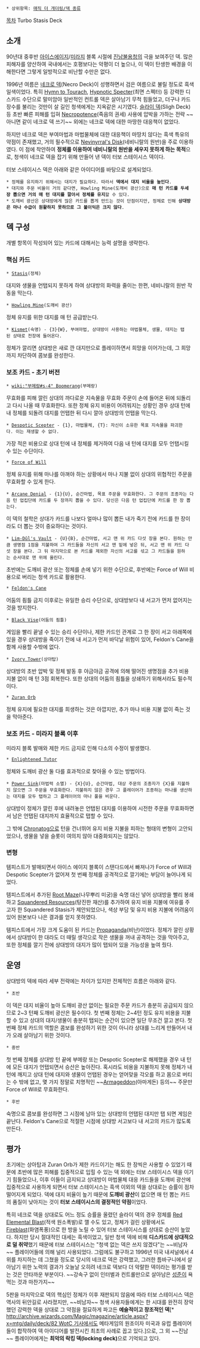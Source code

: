  * 상위항목: [[매직 더 개더링/덱 종류]]

[[목차]]
Turbo Stasis Deck

== 소개 ==
90년대 중후반 [[매직 더 개더링/블록#s-2.2.2|아이스에이지]]/[[매직 더 개더링/블록#s-2.2.3|미라지]] 블록 시절에 [[진남불용청]]의 극을 보여주던 덱. 많은 피해자를 양산하여 국내에서는 호평보다는 악평이 더 높으나, 이 덱이 탄생한 배경을 이해한다면 그렇게 일방적으로 비난할 수만은 없다.

1996년 여름은 [[네크로 덱]](Necro Deck)이 성행하면서 검은 여름으로 불릴 정도로 흑색 일색이었다. 특히 [[Hymn to Tourach]], [[Hypnotic Specter]](최면 스펙터) 등 강력한 디스카드 수단으로 말미암아 일반적인 컨트롤 덱은 살아남기 무척 힘들었고, 더구나 카드 장수를 불리는 것만이 살 길인 청색에게는 지옥같은 시기였다. [[슬라이 덱]](Sligh Deck) 등 초반 빠른 피해를 입혀 [[Necropotence]](죽음의 권세) 사용에 압박을 가하는 전략 ~~아니면 같이 네크로 덱 쓰기~~ 외에는 네크로 덱에 대한 마땅한 대응책이 없었다.

하지만 네크로 덱은 부여마법과 마법물체에 대한 대응책이 마땅치 않다는 흑색 특유의 약점이 존재했고, 거의 필수적으로 [[Nevinyrral's Disk]](네비니랄의 원반)을 주로 이용하였다. 이 점에 착안하여 '''정체를 이용하여 네비니랄의 원반을 세우지 못하게 하는 목적'''으로, 청색이 네크로 덱을 잡기 위해 만들어 낸 덱이 터보 스테이시스 덱이다.

터보 스테이시스 덱은 아래와 같은 아이디어를 바탕으로 설계되었다.
 * 정체를 유지하기 위해서는 대지가 필요하다. 따라서 '''덱에서 대지 비율을 높인다'''.
 * 대지와 주문 비율이 거의 같다면, Howling Mine(도깨비 광산)으로 '''매 턴 카드를 두세 장 뽑으면 거의 매 턴 대지를 깔아서 정체를 유지'''할 수 있다.
 * 도깨비 광산은 상대방에게 많은 카드를 뽑게 만드는 것이 단점이지만, 정체로 인해 '''상대방은 마나 수급이 원활하지 못하므로 그 불이익은 크지 않다'''.
== 덱 구성 ==
개별 항목이 작성되어 있는 카드에 대해서는 능력 설명을 생략한다.
=== 핵심 카드 ===
 * [[Stasis]](정체)
대지와 생물을 언탭되지 못하게 하여 상대방의 화력을 줄이는 한편, 네비니랄의 원반 작동을 막는다.

 * [[Howling Mine]](도깨비 광산)
정체 유지를 위한 대지를 매 턴 공급받는다.

 * [[Kismet]](숙명) - {3}{W}, 부여마법, 상대방이 사용하는 마법물체, 생물, 대지는 탭된 상태로 전장에 들어온다.
정체가 깔리면 상대방은 새로 깐 대지만으로 플레이하면서 희망을 이어가는데, 그 희망까지 차단하여 콤보를 완성한다.
=== 보조 카드 - 초기 버전 ===
 * [[wiki:"부메랑#s-4" Boomerang]](부메랑)
무효화를 피해 깔린 상대의 까다로운 지속물을 무효화 주문이 손에 들어온 뒤에 되돌리고 다시 나올 때 무효화한다. 또한 정체 유지 비용이 어려워지는 상황인 경우 상대 턴에 내 정체를 되돌려 대지를 언탭한 뒤 다시 깔아 상대방의 언탭을 막는다.

 * [[Despotic Scepter]] - {1}, 마법물체, {T}: 자신이 소유한 목표 지속물을 파괴한다. 이는 재생할 수 없다.
가장 적은 비용으로 상대 턴에 내 정체를 제거하여 다음 내 턴에 대지를 모두 언탭시킬 수 있는 수단이다.

 * [[Force of Will]]
정체 유지를 위해 마나를 아껴야 하는 상황에서 마나 지불 없이 상대의 위협적인 주문을 무효화할 수 있게 한다.

 * [[Arcane Denial]] - {1}{U}, 순간마법, 목표 주문을 무효화한다. 그 주문의 조종자는 다음 턴 업킵단에 카드를 두 장까지 뽑을 수 있다. 당신은 다음 턴 업킵단에 카드를 한 장 뽑는다.
이 덱의 철학은 상대가 카드를 나보다 얼마나 많이 뽑든 내가 죽기 전에 카드를 한 장이라도 더 뽑는 것이 중요하다는 것이다.

 * [[Lim-Dûl's Vault]] - {U}{B}, 순간마법, 서고 맨 위 카드 다섯 장을 본다. 원하는 만큼 생명점 1점을 지불하여 그 카드들을 자신의 서고 맨 밑에 넣은 뒤, 서고 맨 위 카드 다섯 장을 본다. 그 뒤 마지막으로 본 카드를 제외한 자신의 서고를 섞고 그 카드들을 원하는 순서대로 맨 위에 올린다.
초반에는 도깨비 광산 또는 정체를 손에 넣기 위한 수단으로, 후반에는 Force of Will 비용으로 버리는 청색 카드로 활용한다.

 * [[Feldon's Cane]]
어둠의 죔틀 금지 이후로는 유일한 승리 수단으로, 상대방보다 내 서고가 먼저 없어지는 것을 방지한다.

 * [[Black Vise]](어둠의 죔틀)
게임을 빨리 끝낼 수 있는 승리 수단이나, 제한 카드인 관계로 그 한 장이 서고 아래쪽에 있을 경우 상대방을 죽이기 전에 내 서고가 먼저 바닥날 위험이 있어, Feldon's Cane을 함께 사용할 수밖에 없다.

 * [[Ivory Tower]](상아탑)
상대방의 초반 압박 및 정체 발동 후 야금야금 공격에 의해 떨어진 생명점을 추가 비용 지불 없이 매 턴 3점 회복한다. 또한 상대의 어둠의 죔틀을 상쇄하기 위해서라도 필수적이다.

 * [[Zuran Orb]]
정체 유지에 필요한 대지를 희생하는 것은 아깝지만, 추가 마나 비용 지불 없이 죽는 것을 막아준다.
=== 보조 카드 - 미라지 블록 이후 ===
미라지 블록 발매와 제한 카드 금지로 인해 다소의 수정이 발생했다.

 * [[Enlightened Tutor]]
정체와 도깨비 광산 둘 다를 효과적으로 찾아올 수 있는 방법이다.

 * [[Power Sink]](마법력 소멸) - {X}{U}, 순간마법, 대상 주문의 조종자가 {X}를 지불하지 않으면 그 주문을 무효화한다. 지불하지 않은 경우 그 플레이어가 조종하는 마나를 생산하는 대지를 모두 탭하고 그 플레이어의 마나 풀을 비운다.
상대방이 정체가 깔린 후에 내려놓은 언탭된 대지를 이용하여 시전한 주문을 무효화하면서 남은 언탭된 대지까지 효율적으로 탭할 수 있다.

그 밖에 [[Chronatog]]으로 턴을 건너뛰어 유지 비용 지불을 피하는 형태의 변형이 고안되었으나, 생물을 넣을 슬롯이 여의치 않아 대중화되지는 않았다.
=== 변형 ===
템피스트가 발매되면서 아이스 에이지 블록이 스탠다드에서 빠져나가 Force of Will과 Despotic Scepter가 없어져 첫 번째 정체를 공격적으로 깔기에는 부담이 늘어나게 되었다.

템피스트에서 추가된 [[Root Maze]](나무뿌리 미궁)을 숙명 대신 넣어 상대방을 빨리 봉쇄하고 [[Squandered Resources]](탕진한 재산)를 추가하여 유지 비용 지불에 여유를 주고자 한 Squandered Stasis가 제안되었으나, 색상 부담 및 유지 비용 지불에 어려움이 있어 원본보다 나은 결과를 얻지 못하였다.

템피스트에서 가장 크게 도움이 된 카드는 [[Propaganda]](비난)이었다. 정체가 깔린 상황에서 상대방이 한 대라도 더 때릴 생각으로 작은 생물을 꺼내 공격하는 것을 막아주고, 또한 정체를 깔기 전에 상대방의 대지가 많이 탭되어 있을 가능성을 높여 줬다.
== 운영 ==
상대방의 덱에 따라 세부 전략에는 차이가 있지만 전체적인 흐름은 아래와 같다.

 * 초반
이 덱은 대지 비율이 높아 도깨비 광산 없이는 필요한 주문 카드가 충분히 공급되지 않으므로 2~3 턴째 도깨비 광산은 필수이다. 첫 번째 정체는 2~4턴 정도 유지 비용을 지불할 수 있고 상대의 대지/생물이 충분히 탭되는 순간이 있으면 일단 무조건 깔고 본다. 첫 번째 정체 카드의 역할은 콤보를 완성하기 위한 것이 아니라 상대를 느리게 만들어서 내가 오래 살아남기 위한 것이다.

 * 중반
첫 번째 정체를 상대방 턴 끝에 부메랑 또는 Despotic Scepter로 해제했을 경우 내 턴에 모든 대지가 언탭되면서 승산은 높아진다. 혹시라도 비용을 지불하지 못해 정체가 내 턴에 깨지고 상대 턴에 대지와 생물이 언탭된 경우는 얻어맞을 각오를 하고 몸으로 버티는 수 밖에 없고, 몇 가지 정말로 치명적인 ~~[[Armageddon]](아마게돈) 등의~~ 주문만 Force of Will로 무효화한다.

 * 후반
숙명으로 콤보를 완성하면 그 시점에 남아 있는 상대방의 언탭된 대지만 탭 되면 게임은 끝난다. Feldon's Cane으로 적절한 시점에 상대방 서고보다 내 서고의 카드가 많도록 만든다.
== 평가 ==
초기에는 상아탑과 Zuran Orb가 제한 카드이기는 해도 한 장씩은 사용할 수 있었기 때문에 초반에 많은 피해를 집중적으로 입힐 수 있는 덱 외에는 터보 스테이시스 덱을 이기기 힘들었으나, 이후 이들이 금지되고 상대방이 마법물체 대응 카드들을 도깨비 광산에 집중적으로 사용하게 되면서 터보 스테이시스는 흑색 이외의 덱을 상대로는 승률이 점차 떨어지게 되었다. 덱에 대지 비율이 높기 때문에 '''도깨비 광산'''이 없으면 매 턴 뽑는 카드의 품질이 낮아지는 것이 '''터보 스테이시스의 결정적인 약점'''이었다.

특히 네크로 덱을 상대로도 어느 정도 승률을 올렸던 슬라이 덱의 경우 정체를 [[Red Elemental Blast]](적색 원소폭발)로 깰 수도 있고, 정체가 걸린 상황에서도 [[Fireblast]](화염폭풍)으로 한 방을 노릴 수 있어 터보 스테이시스를 상대로 승산이 높았다. 하지만 당시 절대적인 대세는 흑색이었고, 일반 청색 덱에 비해 '''디스카드에 상대적으로 덜 취약'''했기 때문에 터보 스테이시스는 "청색 없는 덱은 쓰지 않겠다"는 ~~비남자~~ 플레이어들에 의해 널리 사용되었다. 그럼에도 불구하고 1996년 미국 내셔널에서 4위를 차지하는 데 그쳤을 정도로 당시의 네크로 덱은 강력했고, 그러한 틈바구니에서 살아남기 위한 노력의 결과가 오늘날 오히려 네크로 덱보다 더 악랄한 덱이라는 평가를 받는 것은 안타까운 부분이다. ~~강속구 없이 인터벌과 컨트롤만으로 살아남은 [[성준]]이 욕먹는 것과 마찬가지~~

5판을 마지막으로 덱의 핵심인 정체가 이후 재판되지 않음에 따라 터보 스테이시스 덱은 역사의 뒤안길로 사라졌지만, ~~비남자~~ 청색 사용자들에게는 한 시대를 완전히 장악했던 강력한 덱을 상대로 그 약점을 절묘하게 파고든 '''예술적이고 창조적인 덱'''[* [[http://archive.wizards.com/Magic/magazine/article.aspx?x=mtg/daily/deck/82 WotC 기사]]에서도 메타게임의 원조이자 미국과 유럽 플레이어들이 합작하여 덱 아이디어를 발전시킨 최초의 사례로 꼽고 있다.]으로, 그 외 ~~진남~~ 플레이어에게는 '''최악의 락킹 덱(locking deck)'''으로 기억되고 있다.

